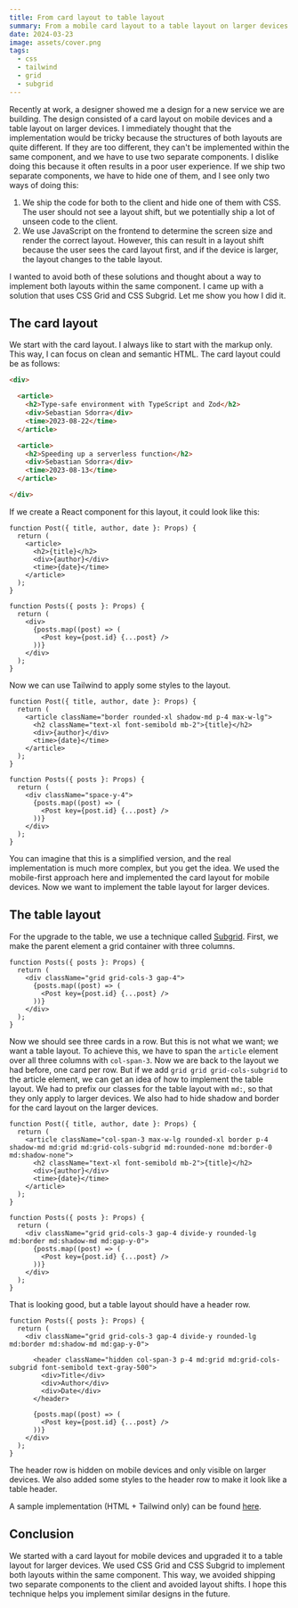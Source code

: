 ```yaml
---
title: From card layout to table layout
summary: From a mobile card layout to a table layout on larger devices
date: 2024-03-23
image: assets/cover.png
tags:
  - css
  - tailwind
  - grid
  - subgrid
---
```


Recently at work, a designer showed me a design for a new service we are building.
The design consisted of a card layout on mobile devices and a table layout on larger devices.
I immediately thought that the implementation would be tricky because the structures of both layouts are quite different.
If they are too different, they can't be implemented within the same component, and we have to use two separate components.
I dislike doing this because it often results in a poor user experience.
If we ship two separate components, we have to hide one of them, and I see only two ways of doing this:

1. We ship the code for both to the client and hide one of them with CSS.
   The user should not see a layout shift, but we potentially ship a lot of unseen code to the client.
2. We use JavaScript on the frontend to determine the screen size and render the correct layout.
   However, this can result in a layout shift because the user sees the card layout first, and if the device is larger, the layout changes to the table layout.

I wanted to avoid both of these solutions and thought about a way to implement both layouts within the same component.
I came up with a solution that uses CSS Grid and CSS Subgrid.
Let me show you how I did it.

## The card layout

We start with the card layout.
I always like to start with the markup only.
This way, I can focus on clean and semantic HTML.
The card layout could be as follows:

```html
<div>

  <article>
    <h2>Type-safe environment with TypeScript and Zod</h2>
    <div>Sebastian Sdorra</div>
    <time>2023-08-22</time>
  </article>

  <article>
    <h2>Speeding up a serverless function</h2>
    <div>Sebastian Sdorra</div>
    <time>2023-08-13</time>
  </article>

</div>
```

If we create a React component for this layout, it could look like this:

```tsx
function Post({ title, author, date }: Props) {
  return (
    <article>
      <h2>{title}</h2>
      <div>{author}</div>
      <time>{date}</time>
    </article>
  );
}

function Posts({ posts }: Props) {
  return (
    <div>
      {posts.map((post) => (
        <Post key={post.id} {...post} />
      ))}
    </div>
  );
}
```

Now we can use Tailwind to apply some styles to the layout.

```tsx
function Post({ title, author, date }: Props) {
  return (
    <article className="border rounded-xl shadow-md p-4 max-w-lg">
      <h2 className="text-xl font-semibold mb-2">{title}</h2>
      <div>{author}</div>
      <time>{date}</time>
    </article>
  );
}

function Posts({ posts }: Props) {
  return (
    <div className="space-y-4">
      {posts.map((post) => (
        <Post key={post.id} {...post} />
      ))}
    </div>
  );
}
```

You can imagine that this is a simplified version, and the real implementation is much more complex, but you get the idea.
We used the mobile-first approach here and implemented the card layout for mobile devices.
Now we want to implement the table layout for larger devices.

## The table layout

For the upgrade to the table, we use a technique called [Subgrid](https://developer.mozilla.org/en-US/docs/Web/CSS/CSS_grid_layout/Subgrid).
First, we make the parent element a grid container with three columns.

```tsx
function Posts({ posts }: Props) {
  return (
    <div className="grid grid-cols-3 gap-4">
      {posts.map((post) => (
        <Post key={post.id} {...post} />
      ))}
    </div>
  );
}
```

Now we should see three cards in a row.
But this is not what we want; we want a table layout.
To achieve this, we have to span the `article` element over all three columns with `col-span-3`.
Now we are back to the layout we had before, one card per row.
But if we add `grid grid grid-cols-subgrid` to the article element, we can get an idea of how to implement the table layout.
We had to prefix our classes for the table layout with `md:`, so that they only apply to larger devices.
We also had to hide shadow and border for the card layout on the larger devices.

```tsx
function Post({ title, author, date }: Props) {
  return (
    <article className="col-span-3 max-w-lg rounded-xl border p-4 shadow-md md:grid md:grid-cols-subgrid md:rounded-none md:border-0 md:shadow-none">
      <h2 className="text-xl font-semibold mb-2">{title}</h2>
      <div>{author}</div>
      <time>{date}</time>
    </article>
  );
}

function Posts({ posts }: Props) {
  return (
    <div className="grid grid-cols-3 gap-4 divide-y rounded-lg md:border md:shadow-md md:gap-y-0">
      {posts.map((post) => (
        <Post key={post.id} {...post} />
      ))}
    </div>
  );
}
```

That is looking good, but a table layout should have a header row.

```tsx
function Posts({ posts }: Props) {
  return (
    <div className="grid grid-cols-3 gap-4 divide-y rounded-lg md:border md:shadow-md md:gap-y-0">

      <header className="hidden col-span-3 p-4 md:grid md:grid-cols-subgrid font-semibold text-gray-500">
        <div>Title</div>
        <div>Author</div>
        <div>Date</div>
      </header>

      {posts.map((post) => (
        <Post key={post.id} {...post} />
      ))}
    </div>
  );
}
```

The header row is hidden on mobile devices and only visible on larger devices.
We also added some styles to the header row to make it look like a table header.

A sample implementation (HTML + Tailwind only) can be found [here](https://play.tailwindcss.com/nK7kwSFOjO).

## Conclusion

We started with a card layout for mobile devices and upgraded it to a table layout for larger devices.
We used CSS Grid and CSS Subgrid to implement both layouts within the same component.
This way, we avoided shipping two separate components to the client and avoided layout shifts.
I hope this technique helps you implement similar designs in the future.

